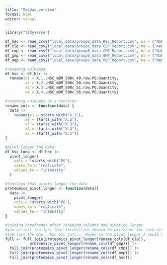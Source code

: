 ```yaml
---
title: "Magdas_version"
format: html
editor: visual
---
```


```r
library("tidyverse")
```

```r
df_hsc <- read_csv2("local_data/group6_data_HSC_Report.csv", na = ("NaN"))
df_clp <- read_csv2("local_data/group6_data_CLP_Report.csv", na = ("NaN"))
df_cmp <- read_csv2("local_data/group6_data_CMP_Report.csv", na = ("NaN"))
df_gmp <- read_csv2("local_data/group6_data_GMP_Report.csv", na = ("NaN"))
df_mep <- read_csv2("local_data/group6_data_MEP_Report.csv", na = ("NaN"))
```

```r
#renaming colnames
df_hsc <- df_hsc |> 
  rename(x1 = X.1..HSC_mBM_500c_49.raw.PG.Quantity,
         x2 = X.2..HSC_mBM_500c_50.raw.PG.Quantity,
         x3 = X.3..HSC_mBM_500c_51.raw.PG.Quantity,
         x4 = X.4..HSC_mBM_500c_56.raw.PG.Quantity)
```

```r
#renaming colnames as a function
rename_cols <- function(data) {
  data |> 
    rename(x1 = starts_with("X.1"),
         x2 = starts_with("X.2"),
         x3 = starts_with("X.3"),
         x4 = starts_with("X.4"),
         x5 = starts_with("X.5"))
}
```

```r
#pivot longer the data
df_hsc_long <- df_hsc |> 
  pivot_longer(
    cols = !starts_with("PG"), 
    names_to = "replicate", 
    values_to = "intensity"
  )


```

```r
#function that pivots longer the data
proteomics_pivot_longer <- function(data){
  data |> 
    pivot_longer(
    cols = !starts_with("PG"), 
    names_to = "replicate", 
    values_to = "intensity"
}
```

```r
#joining dataframes after renaming columns and pivoting longer
#you've lost the fact that intensities should be different for each cell type
#Ive lost the gmp , hsc etc info... Maybe in the pivot_longer I could str_c or something like that...
full <- full_join(proteomics_pivot_longer(rename_cols(df_clp)),
           proteomics_pivot_longer(rename_cols(df_gmp))) |> 
  full_join(proteomics_pivot_longer(rename_cols(df_cmp))) |> 
  full_join(proteomics_pivot_longer(rename_cols(df_mep))) |> 
  full_join(proteomics_pivot_longer(rename_cols(df_hsc)))
```
